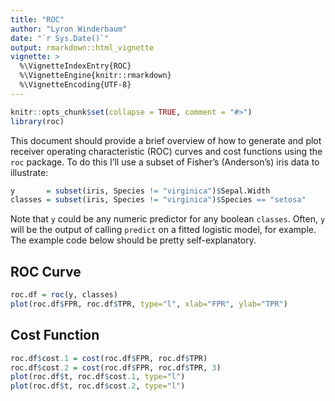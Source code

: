 ```yaml
---
title: "ROC"
author: "Lyron Winderbaum"
date: "`r Sys.Date()`"
output: rmarkdown::html_vignette
vignette: >
  %\VignetteIndexEntry{ROC}
  %\VignetteEngine{knitr::rmarkdown}
  %\VignetteEncoding{UTF-8}
---
```


```r
knitr::opts_chunk$set(collapse = TRUE, comment = "#>")
library(roc)
```

This document should provide a brief overview of how to generate and plot
receiver operating characteristic (ROC) curves and cost functions using 
the `roc` package. To do this I'll use a subset of Fisher's (Anderson's)
iris data to illustrate:

```r
y       = subset(iris, Species != "virginica")$Sepal.Width
classes = subset(iris, Species != "virginica")$Species == "setosa"
```

Note that `y` could be any numeric predictor for any boolean `classes`.
Often, `y` will be the output of calling `predict` on a fitted logistic 
model, for example. The example code below should be pretty self-explanatory.

## ROC Curve

```r
roc.df = roc(y, classes)
plot(roc.df$FPR, roc.df$TPR, type="l", xlab="FPR", ylab="TPR")
```

## Cost Function

```r
roc.df$cost.1 = cost(roc.df$FPR, roc.df$TPR)
roc.df$cost.2 = cost(roc.df$FPR, roc.df$TPR, 3)
plot(roc.df$t, roc.df$cost.1, type="l")
plot(roc.df$t, roc.df$cost.2, type="l")
```

